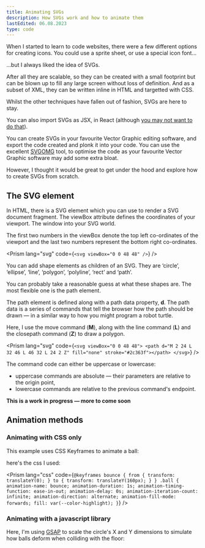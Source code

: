```yaml
---
title: Animating SVGs
description: How SVGs work and how to animate them
lastEdited: 06.08.2023
type: code
---
```



When I started to learn to code websites, there were a few different options for creating icons. You could use a sprite sheet, or use a special icon font...

...but I always liked the idea of SVGs.

After all they are scalable, so they can be created with a small footprint but can be blown up to fill any large screen without loss of definition. And as a subset of XML, they can be written inline in HTML and targetted with CSS.

Whilst the other techniques have fallen out of fashion, SVGs are here to stay.

You can also import SVGs as JSX, in React (although [you may not want to do that](https://kurtextrem.de/posts/svg-in-js)).

You can create SVGs in your favourite Vector Graphic editing software, and export the code created and plonk it into your code. You can use the excellent [SVGOMG](https://jakearchibald.github.io/svgomg/) tool, to optimise the code as your favourite Vector Graphic software may add some extra bloat.

However, I thought it would be great to get under the hood and explore how to create SVGs from scratch.

## The SVG element

In HTML, there is a SVG element which you can use to render a SVG document fragment. The viewBox attribute defines the coordinates of your viewport. The window into your SVG world.

The first two numbers in the viewBox denote the top left co-ordinates of the viewport and the last two numbers represent the bottom right co-ordinates.

<Prism lang="svg" code={`<svg viewBox="0 0 48 48" />`} />

<Graphic>
  <SvgExample />
</Graphic>

You can add shape elements as children of an SVG. They are ‘circle’, ‘ellipse’, ‘line’, ‘polygon’, ‘polyline’, ‘rect’ and ‘path’.

You can probably take a reasonable guess at what these shapes are. The most flexible one is the path element.

The path element is defined along with a path data property, **d**. The path data is a series of commands that tell the browser how the path should be drawn — in a similar way to how you might program a robot turtle.

Here, I use the move command (**M**), along with the line command (**L**) and the closepath command (**Z**) to draw a polygon.

<Prism
  lang="svg"
  code={`<svg viewBox="0 0 48 48">
  <path d="M 2 24 L 32 46 L 46 32 L 24 2 Z" fill="none" stroke="#2c363f"></path>
</svg>`}
/>

<Graphic>
  <SvgPathExample />
</Graphic>

The command code can either be uppercase or lowercase:

- uppercase commands are absolute — their parameters are relative to the origin point,
- lowercase commands are relative to the previous command's endpoint.

**This is a work in progress — more to come soon**

## Animation methods

### Animating with CSS only

This example uses CSS Keyframes to animate a ball:

<Graphic>
  <BouncingBallCSSKeyframes />
</Graphic>

here's the css I used:

<Prism
  lang="css"
  code={`@keyframes bounce {
  from {
    transform: translateY(0);
  }
  to {
    transform: translateY(160px);
  }
}
.ball {
  animation-name: bounce;
  animation-duration: 1s;
  animation-timing-function: ease-in-out;
  animation-delay: 0s;
  animation-iteration-count: infinite;
  animation-direction: alternate;
  animation-fill-mode: forwards;
  fill: var(--color-highlight);
}`}
/>

### Animating with a javascript library

Here, I'm using <a href="https://greensock.com/gsap/">GSAP</a> to scale the circle's X and Y dimensions to simulate how balls deform when colliding with the floor:

<Graphic>
  <BouncingBallGsap client:visible />
</Graphic>
